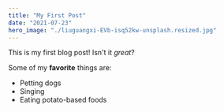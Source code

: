 ```yaml
---
title: "My First Post"
date: "2021-07-23"
hero_image: "./liuguangxi-EVb-isq52kw-unsplash.resized.jpg"
---
```


This is my first blog post! Isn't it _great_?

Some of my **favorite** things are:

- Petting dogs
- Singing
- Eating potato-based foods
